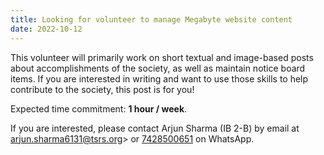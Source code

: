 ```yaml
---
title: Looking for volunteer to manage Megabyte website content
date: 2022-10-12
---
```




This volunteer will primarily work on short textual and image-based posts about accomplishments of the society, as well as maintain notice board items. If you are interested in writing and want to use those skills to help contribute to the society, this post is for you!

Expected time commitment: **1 hour / week**.

If you are interested, please contact Arjun Sharma (IB 2-B) by email at <a href="arjun.sharma6131@tsrs.org">arjun.sharma6131@tsrs.org></a> or <a href="tel:7428500651">7428500651</a> on WhatsApp.

